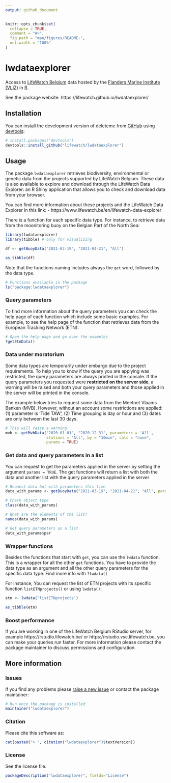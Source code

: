 ```yaml
---
output: github_document
---
```


<!-- README.md is generated from README.Rmd. Please edit that file -->

```r
knitr::opts_chunk$set(
  collapse = TRUE,
  comment = "#>",
  fig.path = "man/figures/README-",
  out.width = "100%"
)
```

# lwdataexplorer

<!-- badges: start -->
<!-- badges: end -->

Access to [LifeWatch Belgium](lifewatch.be/) data hosted by the [Flanders Marine Institute (VLIZ)](https://www.vliz.be/) in [R](https://www.r-project.org/).

See the package website: https://lifewatch.github.io/lwdataexplorer/

## Installation

You can install the development version of deleteme from [GitHub](https://github.com/lifewatch/lwdataexplorer) using [devtools](https://github.com/r-lib/devtools):

```r
# install.packages("devtools")
devtools::install_github("lifewatch/lwdataexplorer")
```

## Usage

The package `lwdataexplorer` retrieves biodiversity, environmental or genetic data from the projects supported by LifeWatch Belgium. These data is also available to explore and download through the LifeWatch Data Explorer: an R Shiny application that allows you to check and download data from your browser.

You can find more information about these projects and the LifeWatch Data Explorer in this link:
- https://www.lifewatch.be/en/lifewatch-data-explorer

There is a function for each specific data type. For instance, to retrieve data from the moonitoring buoy on the Belgian Part of the North Sea:

```r
library(lwdataexplorer)
library(tibble) # only for visualizing

df <- getBuoyData("2021-03-19", "2021-04-21", "All")

as_tibble(df)
```

Note that the functions naming includes always the `get` word, followed by the data type. 

```r
# Functions available in the package
ls("package:lwdataexplorer")
```


### Query parameters

To find more information about the query parameters you can check the help page of each function which include some basic examples. For example, to see the help page of the function that retrieves data from the European Tracking Network (ETN):

```r
# Open the help page and go over the examples
?getEtnData()
```


### Data under moratorium

Some data types are temporarily under embargo due to the project requirements. To help you to know if the query you are applying was restricted, the query parameters are always printed in the console. If the query parameters you requested were **restricted on the server side**, a warning will be raised and both your query parameters and those applied in the server will be printed in the console.

The example below tries to request some data from the Meetnet Vlaams Banken (MVB). However, without an account some restrictions are applied: (1) parameter is 'Tide TAW', (2) Time grouping is day or hour and (3) dates are only between the last 30 days.

```r
# This will raise a warning
mvb <- getMvbData("2020-01-01", "2020-12-31", parameters = 'All', 
                  stations = "All", by = "10min", calc = "none", 
                  params = TRUE)
```


### Get data and query parameters in a list
You can request to get the parameters applied in the server by setting the argument `params = TRUE`. The get functions will return a list with both the data and another list with the query parameters applied in the server

```r
# Request data but with parameters this time
data_with_params <- getBuoyData("2021-03-19", "2021-04-21", "All", params = TRUE)

# Check object type
class(data_with_params)

# What are the elements of the list?
names(data_with_params)

# Get query parameters as a list
data_with_params$par
```


### Wrapper functions

Besides the functions that start with `get`, you can use the `lwdata` function. This is a wrapper for all the other `get` functions. You have to provide the data type as an argument and all the other query parameters for the specific data type. Find more info with `?lwdata()`

For instance, You can request the list of ETN projects with its specific function `listETNprojects()` or using `lwdata()`:

```r
etn <- lwdata('listETNprojects')

as_tibble(etn)
```

### Boost performance

If you are working in one of the LifeWatch Belgium RStudio server, for example https://rstudio.lifewatch.be/ or https://rstudio.vsc.lifewatch.be, you can make your queries run faster. For more information please contact the package maintainer to discuss permissions and configuration.


## More information

### Issues
If you find any problems please [raise a new issue](https://github.com/lifewatch/lwdataexplorer/issues) or contact the package maintainer:

```r
# Run once the package is installed
maintainer("lwdataexplorer")
```

### Citation
Please cite this software as:

```r
cat(paste0("> ", citation("lwdataexplorer")$textVersion))
```

### License
See the license file.

```r
packageDescription("lwdataexplorer", fields="License")
```
